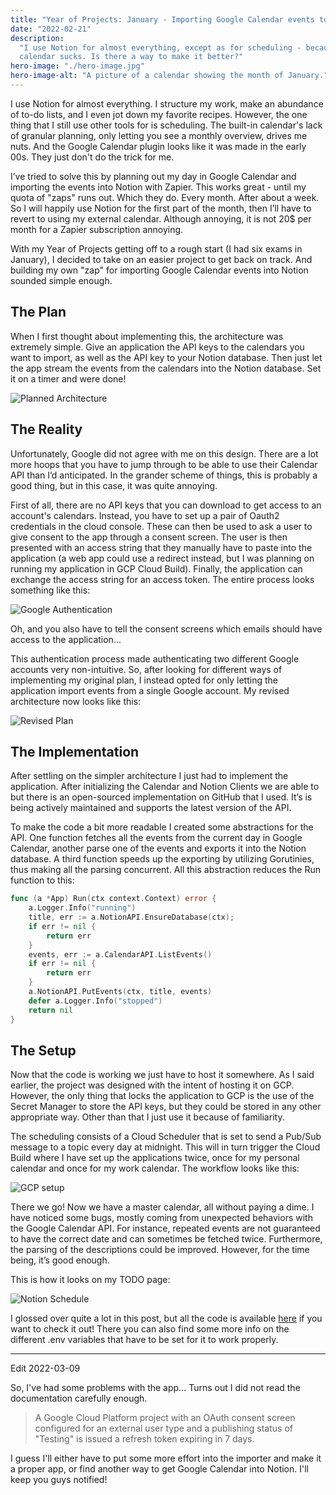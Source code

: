 ```yaml
---
title: "Year of Projects: January - Importing Google Calendar events to Notion"
date: "2022-02-21"
description:
  "I use Notion for almost everything, except as for scheduling - because the
  calendar sucks. Is there a way to make it better?"
hero-image: "./hero-image.jpg"
hero-image-alt: "A picture of a calendar showing the month of January."
---
```


I use Notion for almost everything. I structure my work, make an abundance of
to-do lists, and I even jot down my favorite recipes. However, the one thing
that I still use other tools for is scheduling. The built-in calendar's lack of
granular planning, only letting you see a monthly overview, drives me nuts. And
the Google Calendar plugin looks like it was made in the early 00s. They just
don't do the trick for me.

I’ve tried to solve this by planning out my day in Google Calendar and importing
the events into Notion with Zapier. This works great - until my quota of "zaps"
runs out. Which they do. Every month. After about a week. So I will happily use
Notion for the first part of the month, then I’ll have to revert to using my
external calendar. Although annoying, it is not 20$ per month for a Zapier
subscription annoying.

With my Year of Projects getting off to a rough start (I had six exams in
January), I decided to take on an easier project to get back on track. And
building my own "zap" for importing Google Calendar events into Notion sounded
simple enough.

## The Plan

When I first thought about implementing this, the architecture was extremely
simple. Give an application the API keys to the calendars you want to import, as
well as the API key to your Notion database. Then just let the app stream the
events from the calendars into the Notion database. Set it on a timer and were
done!

![Planned Architecture](./application-plan.png)

## The Reality

Unfortunately, Google did not agree with me on this design. There are a lot more
hoops that you have to jump through to be able to use their Calendar API than
I’d anticipated. In the grander scheme of things, this is probably a good thing,
but in this case, it was quite annoying.

First of all, there are no API keys that you can download to get access to an
account's calendars. Instead, you have to set up a pair of Oauth2 credentials in
the cloud console. These can then be used to ask a user to give consent to the
app through a consent screen. The user is then presented with an access string
that they manually have to paste into the application (a web app could use a
redirect instead, but I was planning on running my application in GCP Cloud
Build). Finally, the application can exchange the access string for an access
token. The entire process looks something like this:

![Google Authentication](./google-auth.png)

Oh, and you also have to tell the consent screens which emails should have
access to the application...

This authentication process made authenticating two different Google accounts
very non-intuitive. So, after looking for different ways of implementing my
original plan, I instead opted for only letting the application import events
from a single Google account. My revised architecture now looks like this:

![Revised Plan](./revised-plan.png)

## The Implementation

After settling on the simpler architecture I just had to implement the
application. After initializing the Calendar and Notion Clients we are able to
but there is an open-sourced implementation on GitHub that I used. It’s is being
actively maintained and supports the latest version of the API.

To make the code a bit more readable I created some abstractions for the API.
One function fetches all the events from the current day in Google Calendar,
another parse one of the events and exports it into the Notion database. A third
function speeds up the exporting by utilizing Gorutinies, thus making all the
parsing concurrent. All this abstraction reduces the Run function to this:

```go
func (a *App) Run(ctx context.Context) error {
	a.Logger.Info("running")
	title, err := a.NotionAPI.EnsureDatabase(ctx);
	if err != nil {
		return err
	}
	events, err := a.CalendarAPI.ListEvents()
	if err != nil {
		return err
	}
	a.NotionAPI.PutEvents(ctx, title, events)
	defer a.Logger.Info("stopped")
	return nil
}
```

## The Setup

Now that the code is working we just have to host it somewhere. As I said
earlier, the project was designed with the intent of hosting it on GCP. However,
the only thing that locks the application to GCP is the use of the Secret
Manager to store the API keys, but they could be stored in any other appropriate
way. Other than that I just use it because of familiarity.

The scheduling consists of a Cloud Scheduler that is set to send a Pub/Sub
message to a topic every day at midnight. This will in turn trigger the Cloud
Build where I have set up the applications twice, once for my personal calendar
and once for my work calendar. The workflow looks like this:

![GCP setup](./gcp-setup.png)

There we go! Now we have a master calendar, all without paying a dime. I have
noticed some bugs, mostly coming from unexpected behaviors with the Google
Calendar API. For instance, repeated events are not guaranteed to have the
correct date and can sometimes be fetched twice. Furthermore, the parsing of the
descriptions could be improved. However, for the time being, it’s good enough.

This is how it looks on my TODO page:

![Notion Schedule](./notion.png)

I glossed over quite a lot in this post, but all the code is available
[here](https://github.com/blaberg/google-calendar-to-notion) if you want to
check it out! There you can also find some more info on the different .env
variables that have to be set for it to work properly.

---

Edit 2022-03-09

So, I've had some problems with the app... Turns out I did not read the
documentation carefully enough.

> A Google Cloud Platform project with an OAuth consent screen configured for an
> external user type and a publishing status of "Testing" is issued a refresh
> token expiring in 7 days.

I guess I'll either have to put some more effort into the importer and make it a
proper app, or find another way to get Google Calendar into Notion. I'll keep
you guys notified!
